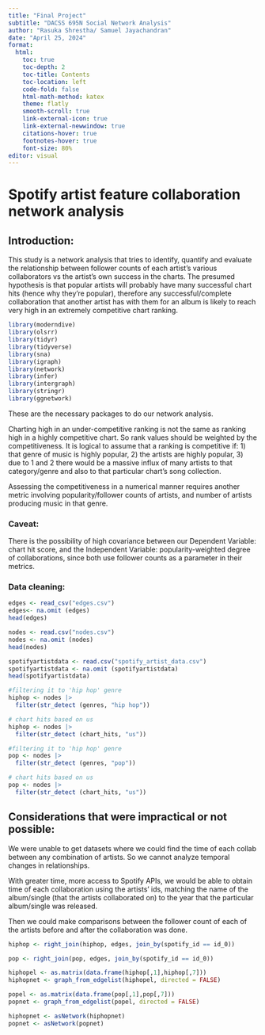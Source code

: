 ```yaml
---
title: "Final Project"
subtitle: "DACSS 695N Social Network Analysis"
author: "Rasuka Shrestha/ Samuel Jayachandran"
date: "April 25, 2024"
format: 
  html:
    toc: true
    toc-depth: 2
    toc-title: Contents
    toc-location: left
    code-fold: false
    html-math-method: katex
    theme: flatly
    smooth-scroll: true
    link-external-icon: true
    link-external-newwindow: true
    citations-hover: true
    footnotes-hover: true
    font-size: 80%
editor: visual
---
```


# Spotify artist feature collaboration network analysis

## Introduction:

This study is a network analysis that tries to identify, quantify and evaluate the relationship between follower counts of each artist's various collaborators vs the artist's own success in the charts. The presumed hypothesis is that popular artists will probably have many successful chart hits (hence why they're popular), therefore any successful/complete collaboration that another artist has with them for an album is likely to reach very high in an extremely competitive chart ranking.

```r
library(moderndive)
library(olsrr)
library(tidyr)
library(tidyverse)
library(sna)
library(igraph)
library(network)
library(infer)
library(intergraph)
library(stringr)
library(ggnetwork)
```

These are the necessary packages to do our network analysis.

Charting high in an under-competitive ranking is not the same as ranking high in a highly competitive chart. So rank values should be weighted by the competitiveness. It is logical to assume that a ranking is competitive if: 1) that genre of music is highly popular, 2) the artists are highly popular, 3) due to 1 and 2 there would be a massive influx of many artists to that category/genre and also to that particular chart's song collection.

Assessing the competitiveness in a numerical manner requires another metric involving popularity/follower counts of artists, and number of artists producing music in that genre.

### Caveat:

There is the possibility of high covariance between our Dependent Variable: chart hit score, and the Independent Variable: popularity-weighted degree of collaborations, since both use follower counts as a parameter in their metrics.

### Data cleaning:

```r
edges <- read_csv("edges.csv")
edges<- na.omit (edges)
head(edges)

nodes <- read.csv("nodes.csv")
nodes <- na.omit (nodes)
head(nodes)

spotifyartistdata <- read.csv("spotify_artist_data.csv")
spotifyartistdata <- na.omit (spotifyartistdata)
head(spotifyartistdata)

#filtering it to 'hip hop' genre 
hiphop <- nodes |>
  filter(str_detect (genres, "hip hop"))

# chart hits based on us
hiphop <- nodes |>
  filter(str_detect (chart_hits, "us"))

#filtering it to 'hip hop' genre 
pop <- nodes |>
  filter(str_detect (genres, "pop"))

# chart hits based on us
pop <- nodes |>
  filter(str_detect (chart_hits, "us"))
```

## Considerations that were impractical or not possible:

We were unable to get datasets where we could find the time of each collab between any combination of artists. So we cannot analyze temporal changes in relationships.

With greater time, more access to Spotify APIs, we would be able to obtain time of each collaboration using the artists' ids, matching the name of the album/single (that the artists collaborated on) to the year that the particular album/single was released.

Then we could make comparisons between the follower count of each of the artists before and after the collaboration was done.

```r
hiphop <- right_join(hiphop, edges, join_by(spotify_id == id_0))

pop <- right_join(pop, edges, join_by(spotify_id == id_0))
```

```r

hiphopel <- as.matrix(data.frame(hiphop[,1],hiphop[,7]))
hiphopnet <- graph_from_edgelist(hiphopel, directed = FALSE)

popel <- as.matrix(data.frame(pop[,1],pop[,7]))
popnet <- graph_from_edgelist(popel, directed = FALSE)

hiphopnet <- asNetwork(hiphopnet)
popnet <- asNetwork(popnet)
```
